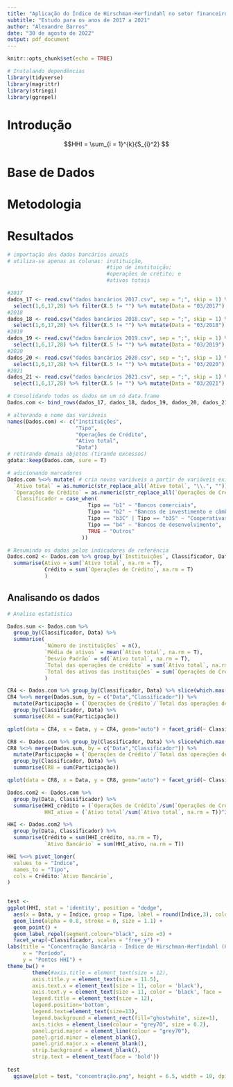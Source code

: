 ```yaml
---
title: "Aplicação do Índice de Hirschman-Herfindahl no setor financeiro brasileiro"
subtitle: "Estudo para os anos de 2017 a 2021"
author: "Alexandre Barros"
date: "30 de agosto de 2022"
output: pdf_document
---
```


```r
knitr::opts_chunk$set(echo = TRUE)

# Instalando dependências
library(tidyverse)
library(magrittr)
library(stringi)
library(ggrepel)
```

# Introdução

$$HHI = \sum_{i = 1}^{k}{S_{i}^2} $$

# Base de Dados

# Metodologia

# Resultados

```r
# importação dos dados bancários anuais 
# utiliza-se apenas as colunas: instituição, 
                                #tipo de instituição; 
                                #operações de crétito; e 
                                #ativos totais

#2017
dados_17 <- read.csv("dados bancários 2017.csv", sep = ";", skip = 1) %>% 
  select(1,6,17,28) %>% filter(X.5 != "") %>% mutate(Data = "03/2017")
#2018
dados_18 <- read.csv("dados bancários 2018.csv", sep = ";", skip = 1) %>% 
  select(1,6,17,28) %>% filter(X.5 != "") %>% mutate(Data = "03/2018")
#2019
dados_19 <- read.csv("dados bancários 2019.csv", sep = ";", skip = 1) %>% 
  select(1,6,17,28) %>% filter(X.5 != "") %>% mutate(Data = "03/2019")
#2020
dados_20 <- read.csv("dados bancários 2020.csv", sep = ";", skip = 1) %>% 
  select(1,6,17,28) %>% filter(X.5 != "") %>% mutate(Data = "03/2020")
#2021
dados_21 <- read.csv("dados bancários 2021.csv", sep = ";", skip = 1) %>% 
  select(1,6,17,28) %>% filter(X.5 != "") %>% mutate(Data = "03/2021")

# Consolidando todos os dados em um só data.frame
Dados.com <- bind_rows(dados_17, dados_18, dados_19, dados_20, dados_21)

# alterando o nome das variáveis
names(Dados.com) <- c("Instituições", 
                      "Tipo", 
                      "Operações de Crédito",
                      "Ativo total", 
                      "Data")
# retirando demais objetos (tirando excessos)
gdata::keep(Dados.com, sure = T)
```


```r
# adicionando marcadores
Dados.com %<>% mutate( # cria novas variáveis a partir de variáveis existentes
  `Ativo total` = as.numeric(str_replace_all(`Ativo total`, "\\.", "")),
  `Operações de Crédito` = as.numeric(str_replace_all(`Operações de Crédito`, "\\.", "")),
   Classificador = case_when(
                          Tipo == "b1" ~ "Bancos comerciais",
                          Tipo == "b2" ~ "Bancos de investimento e câmbio",
                          Tipo == "b3C" | Tipo == "b3S" ~ "Cooperativas",
                          Tipo == "b4" ~ "Bancos de desenvolvimento",
                          TRUE ~ "Outros"
                        ))

# Resumindo os dados pelos indicadores de referência  
Dados.com2 <- Dados.com %>% group_by(`Instituições`, Classificador, Data) %>% 
  summarise(Ativo = sum(`Ativo total`, na.rm = T),
            Crédito = sum(`Operações de Crédito`, na.rm = T)
            ) 
```

## Analisando os dados

```r
# Analise estatística

Dados.sum <- Dados.com %>% 
  group_by(Classificador, Data) %>% 
  summarise(
            `Número de instituições` = n(),
            `Média de ativos` = mean(`Ativo total`, na.rm = T),
            `Desvio Padrão` = sd(`Ativo total`, na.rm = T),
            `Total das operações de crédito` = sum(`Ativo total`, na.rm = T),
            `Total dos ativos das instituições` = sum(`Operações de Crédito`, na.rm = T), 
            ) 

```


```r
CR4 <- Dados.com %>% group_by(Classificador, Data) %>% slice(which.max(`Operações de Crédito`), 0:3)
CR4 %<>% merge(Dados.sum, by = c("Data","Classificador")) %>%
  mutate(Participação = (`Operações de Crédito`/`Total das operações de crédito`)*100) %>%
  group_by(Classificador, Data) %>%
  summarise(CR4 = sum(Participação))

qplot(data = CR4, x = Data, y = CR4, geom="auto") + facet_grid(~ Classificador)
```


```r
CR8 <- Dados.com %>% group_by(Classificador, Data) %>% slice(which.max(`Operações de Crédito`), 0:7)
CR8 %<>% merge(Dados.sum, by = c("Data","Classificador")) %>%
  mutate(Participação = (`Operações de Crédito`/`Total das operações de crédito`)*100) %>%
  group_by(Classificador, Data) %>%
  summarise(CR8 = sum(Participação))

qplot(data = CR8, x = Data, y = CR8, geom="auto") + facet_grid(~ Classificador)
```

```r
Dados.com2 <- Dados.com %>%
  group_by(Data, Classificador) %>%
  summarise(HHI_crédito = (`Operações de Crédito`/sum(`Operações de Crédito`, na.rm = T))^2,
            HHI_ativo = (`Ativo total`/sum(`Ativo total`, na.rm = T))^2)
```

```r
HHI <- Dados.com2 %>%
  group_by(Data, Classificador) %>%
  summarise(Crédito = sum(HHI_crédito, na.rm = T),
            `Ativo Bancário` = sum(HHI_ativo, na.rm = T))
```

```r
HHI %<>% pivot_longer(
  values_to = "Índice",
  names_to = "Tipo",
  cols = Crédito:`Ativo Bancário`,
)
  
```


```r
test <-
ggplot(HHI, stat = 'identity', position = "dodge", 
  aes(x = Data, y = Índice, group = Tipo, label = round(Índice,3), color = Tipo)) +
  geom_line(alpha = 0.8, stroke = 0, size = 1.1) +
  geom_point() +
  geom_label_repel(segment.colour="black", size =3) + 
  facet_wrap(~Classificador, scales = "free_y") +
labs(title = "Concentração Bancária - Índice de Hirschman-Herfindahl (HHI)", subtitle = "1º tri de 2017-2021",
     x = "Período",
     y = "Pontos HHI") +
theme_bw() + 
        theme(#axis.title = element_text(size = 12),
        axis.title.y = element_text(size = 11.5),                 
        axis.text.x = element_text(size = 11, color = 'black'),
        axis.text.y = element_text(size = 11, color = 'black', face = 'bold'),
        legend.title = element_text(size = 12),
        legend.position='bottom',
        legend.text=element_text(size=13),
        legend.background = element_rect(fill="ghostwhite", size=1),
        axis.ticks = element_line(colour = "grey70", size = 0.2),
        panel.grid.major = element_line(colour = "grey70"),
        panel.grid.minor = element_blank(),
        panel.grid.major.x = element_blank(),
        strip.background = element_blank(),
        strip.text = element_text(face = 'bold')) 
  
test
  ggsave(plot = test, "concentração.png", height = 6.5, width = 10, dpi = 200)
```
